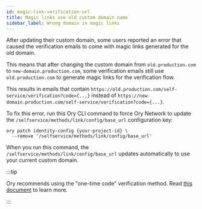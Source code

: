 ```yaml
---
id: magic-link-verification-url
title: Magic links use old custom domain name
sidebar_label: Wrong domain in magic links
---
```


After updating their custom domain, some users reported an error that caused the verification emails to come with magic links
generated for the old domain.

This means that after changing the custom domain from `old.production.com` to `new-domain.production.com`, some verification
emails still use `old.production.com` to generate magic links for the verification flow.

This results in emails that contain `https://old.production.com/self-service/verification?code={...}` instead of
`https://new-domain.production.com/self-service/verification?code={...}`.

To fix this error, run this Ory CLI command to force Ory Network to update the `/selfservice/methods/link/config/base_url` configuration
key:

```shell
ory patch identity-config {your-project-id} \
  --remove '/selfservice/methods/link/config/base_url'
```

When you run this command, the `/selfservice/methods/link/config/base_url` updates automatically to use your current custom
domain.

:::tip

Ory recommends using the "one-time code" verification method. Read
[this document](../kratos/self-service/flows/verify-email-account-activation.mdx#choosing-the-right-strategy) to learn more.

:::
